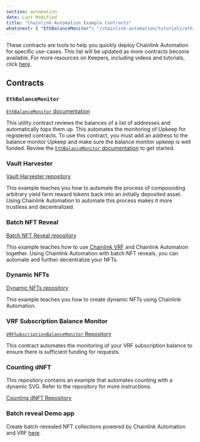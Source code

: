 ```yaml
---
section: automation
date: Last Modified
title: "Chainlink Automation Example Contracts"
whatsnext: { "EthBalanceMonitor": "/chainlink-automation/tutorials/eth-balance" }
---
```



These contracts are tools to help you quickly deploy Chainlink Automation for specific use-cases. This list will be updated as more contracts become available. For more resources on Keepers, including videos and tutorials, click [here](/getting-started/other-tutorials).

## Contracts

### `EthBalanceMonitor`

[`EthBalanceMonitor` documentation](/chainlink-automation/tutorials/eth-balance)

This utility contract reviews the balances of a list of addresses and automatically tops them up. This automates the monitoring of Upkeep for registered contracts. To use this contract, you must add an address to the balance monitor Upkeep and make sure the balance monitor upkeep is well funded. Review the [`EthBalanceMonitor` documentation](/chainlink-automation/tutorials/eth-balance) to get started.

### Vault Harvester

[Vault Harvester repository](https://github.com/hackbg/chainlink-keepers-templates/tree/main/vault-harvester#chainlink-keepers-template-vault-harvester)

This example teaches you how to automate the process of compounding arbitrary yield farm reward tokens back into an initially deposited asset. Using Chainlink Automation to automate this process makes it more trustless and decentralized.

### Batch NFT Reveal

[Batch NFT Reveal repository](https://github.com/hackbg/chainlink-keepers-templates/tree/main/batch-nft-reveal#chainlink-keepers-template-batch-nft-reveal)

This example teaches how to use [Chainlink VRF](/vrf/v2/introduction) and Chainlink Automation together. Using Chainlink Automation with batch NFT reveals, you can automate and further decentralize your NFTs.

### Dynamic NFTs

[Dynamic NFTs repository](https://github.com/smartcontractkit/smart-contract-examples/tree/main/dynamic-nft#dynamic-nfts)

<YouTube id="https://www.youtube.com/watch?v=E7Rm1LUKhj4" />

This example teaches you how to create dynamic NFTs using Chainlink Automation.

### VRF Subscription Balance Monitor

[`VRFSubscriptionBalanceMonitor` Repository](https://github.com/smartcontractkit/chainlink/blob/develop/contracts/src/v0.8/dev/VRFSubscriptionBalanceMonitor.sol)

This contract automates the monitoring of your VRF subscription balance to ensure there is sufficient funding for requests.

### Counting dNFT

This repository contains an example that automates counting with a dynamic SVG. Refer to the repository for more instructions.

[Counting dNFT Repository](https://github.com/smartcontractkit/smart-contract-examples/tree/main/counting-svg)

### Batch reveal Demo app

Create batch-revealed NFT collections powered by Chainlink Automation and VRF [here](https://automation.chainlink-demo.app/).
